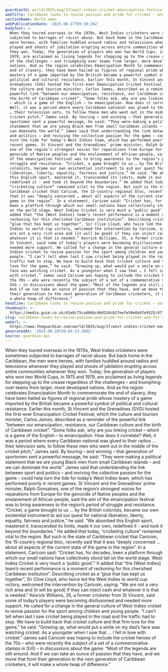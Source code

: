 ```yaml
---
guardianId: world/2025/aug/17/west-indies-cricket-emancipation-festival
webTitle: Caribbean looks to revive passion and pride for cricket – and for the region
sectionName: World news
webPublicationDate: '2025-08-17T09:30:26Z'
bodyText: >-
  When they toured overseas in the 1970s, West Indies cricketers were sometimes
  subjected to barrages of racist abuse. But back home in the Caribbean, the men
  were heroes, with families huddled around radios and televisions whenever they
  played and shouts of jubilation erupting across entire communities whenever
  they won. Today, the generation of players who won two World Cups, in 1975 and
  1979, are acclaimed as living legends for stepping up to the crease regardless
  of the challenges – and triumphing over teams from larger, more developed
  nations. And as the region celebrates Emancipation Month to commemorate the
  end of slavery, they have been hailed as figures of regional pride whose
  mastery of a game imported by the British became a powerful symbol of
  political and cultural resistance. Earlier this month, St Vincent and the
  Grenadines (SVG) hosted the first-ever Emancipation Cricket Festival, which
  the culture and tourism minister, Carlos James, described as a reminder of the
  powerful link “between our emancipation, resistance, our Caribbean culture and
  the birth of Caribbean cricket”. “Some folks ask, why are you linking cricket
  – which is a game of the English – to emancipation. How does it correlate?
  Well, it was a period where every Caribbean national was glued to their radios
  … their television sets, to follow these men who went out in the middle of the
  cricket pitch,” James said. By touring – and winning – that generation of
  sportsmen sent a powerful message, he said: “They were making a political
  statement that we are young Black men from small Caribbean islands – and we
  can dominate the world.” James said that understanding the link between sport
  and politics – and reviving the collective passion for the game – could help
  turn the tide for today’s West Indies team, which has performed poorly in
  recent games. St Vincent and the Grenadines’ prime minister, Ralph Gonsalves,
  one of the region’s strongest voices for reparations from Europe for the
  genocide of Native peoples and the enslavement of African people, said the aim
  of the emancipation festival was to bring awareness to the region’s period of
  struggle and resistance. “Cricket, a game brought to us … by the British
  colonists, became our own existential instrument to aid our quest for national
  liberation, liberty, equality, fairness and justice,” he said. “We absorbed
  this English sport, mastered it, transcended its limits, made it our own,
  redefined it - and took it beyond the boundaries.” He added that today,
  “cricketing culture” remained vital to the region. But such is the state of
  Caribbean cricket that Caricom, the 15-country regional bloc, recently said
  that it was “deeply concerned … about all aspects of the current state of the
  game in the region”. In a statement, Caricom said: “Cricket has, for decades,
  been a platform through which our small nations have collectively stood tall
  on the world stage. West Indies Cricket is very much a ‘public good’.” It
  added that “the [West Indies] team’s recent performance is a moment of
  reckoning for this cherished Caribbean institution”. Describing cricket as a
  “glue that has kept us together”, Sir Clive Lloyd, who twice led the West
  Indies to world cup victory, welcomed the intervention by Caricom, saying: “We
  are not a very rich area and [it will be good] if they can inject cash and
  whatever it is that is needed.” Kesrick Williams, 35, a former cricketer from
  St Vincent, said some of today’s players were becoming disillusioned and
  needed more support. He called for a change in the general culture of West
  Indies cricket to revive passion for the sport among children and young
  people. “I can’t tell when last I saw cricket being played in the road and the
  traffic had to stop. We have to build back that cricket culture and that firm
  love for the game,” he said. “Growing up, what would put a smile on my dad’s
  face was watching cricket. As a youngster when I saw that … I fell in love
  with cricket.” James said Caricom was hoping to include the cricket heroes of
  the 70s – who were recently the subject of a set of a commemorative stamps in
  SVG – in discussions about the game: “Most of the legends are still around.
  And if we can take an ounce of passion that they have, and we move that from
  their generation to the next generation of Caribbean cricketers, it will make
  a whole heap of difference.”
headline: Caribbean looks to revive passion and pride for cricket – and for the region
thumbnail: >-
  https://media.guim.co.uk/d1e8c75cad66bcd6d32dcb27eefe50e0a97e9525/477_0_4752_3801/500.jpg
slug: caribbean-looks-to-revive-passion-and-pride-for-cricket-and-for-the-region
webUrl: >-
  https://www.theguardian.com/world/2025/aug/17/west-indies-cricket-emancipation-festival
generatedAt: '2025-08-28T20:04:23.360Z'
source: guardian-api
---
```

When they toured overseas in the 1970s, West Indies cricketers were sometimes subjected to barrages of racist abuse. But back home in the Caribbean, the men were heroes, with families huddled around radios and televisions whenever they played and shouts of jubilation erupting across entire communities whenever they won. Today, the generation of players who won two World Cups, in 1975 and 1979, are acclaimed as living legends for stepping up to the crease regardless of the challenges – and triumphing over teams from larger, more developed nations. And as the region celebrates Emancipation Month to commemorate the end of slavery, they have been hailed as figures of regional pride whose mastery of a game imported by the British became a powerful symbol of political and cultural resistance. Earlier this month, St Vincent and the Grenadines (SVG) hosted the first-ever Emancipation Cricket Festival, which the culture and tourism minister, Carlos James, described as a reminder of the powerful link “between our emancipation, resistance, our Caribbean culture and the birth of Caribbean cricket”. “Some folks ask, why are you linking cricket – which is a game of the English – to emancipation. How does it correlate? Well, it was a period where every Caribbean national was glued to their radios … their television sets, to follow these men who went out in the middle of the cricket pitch,” James said. By touring – and winning – that generation of sportsmen sent a powerful message, he said: “They were making a political statement that we are young Black men from small Caribbean islands – and we can dominate the world.” James said that understanding the link between sport and politics – and reviving the collective passion for the game – could help turn the tide for today’s West Indies team, which has performed poorly in recent games. St Vincent and the Grenadines’ prime minister, Ralph Gonsalves, one of the region’s strongest voices for reparations from Europe for the genocide of Native peoples and the enslavement of African people, said the aim of the emancipation festival was to bring awareness to the region’s period of struggle and resistance. “Cricket, a game brought to us … by the British colonists, became our own existential instrument to aid our quest for national liberation, liberty, equality, fairness and justice,” he said. “We absorbed this English sport, mastered it, transcended its limits, made it our own, redefined it - and took it beyond the boundaries.” He added that today, “cricketing culture” remained vital to the region. But such is the state of Caribbean cricket that Caricom, the 15-country regional bloc, recently said that it was “deeply concerned … about all aspects of the current state of the game in the region”. In a statement, Caricom said: “Cricket has, for decades, been a platform through which our small nations have collectively stood tall on the world stage. West Indies Cricket is very much a ‘public good’.” It added that “the [West Indies] team’s recent performance is a moment of reckoning for this cherished Caribbean institution”. Describing cricket as a “glue that has kept us together”, Sir Clive Lloyd, who twice led the West Indies to world cup victory, welcomed the intervention by Caricom, saying: “We are not a very rich area and [it will be good] if they can inject cash and whatever it is that is needed.” Kesrick Williams, 35, a former cricketer from St Vincent, said some of today’s players were becoming disillusioned and needed more support. He called for a change in the general culture of West Indies cricket to revive passion for the sport among children and young people. “I can’t tell when last I saw cricket being played in the road and the traffic had to stop. We have to build back that cricket culture and that firm love for the game,” he said. “Growing up, what would put a smile on my dad’s face was watching cricket. As a youngster when I saw that … I fell in love with cricket.” James said Caricom was hoping to include the cricket heroes of the 70s – who were recently the subject of a set of a commemorative stamps in SVG – in discussions about the game: “Most of the legends are still around. And if we can take an ounce of passion that they have, and we move that from their generation to the next generation of Caribbean cricketers, it will make a whole heap of difference.”
